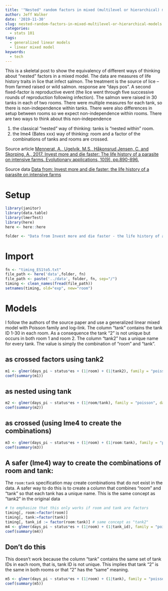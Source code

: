 ```yaml
---
title: '"Nested" random factors in mixed (multilevel or hierarchical) models'
author: Jeff Walker
date: '2019-11-30'
slug: nested-random-factors-in-mixed-multilevel-or-hierarchical-models
categories:
  - stats 101
tags:
  - generalized linear models
  - linear mixed model
keywords:
  - tech
---
```

This is a skeletal post to show the equivalency of different ways of thinking about "nested" factors in a mixed model. The data are measures of life history traits in lice that infect salmon. The treatment is the source of lice -- from farmed raised or wild salmon. response are "days pos". A second fixed-factor is reproductive event (the lice went through five successive rounds of reproduction following infection). The salmon were raised in 30 tanks in each of two rooms. There were multiple measures for each tank, so there is non-independence within tanks. There were also differences in setup between rooms so we expect non-independence within rooms. There are two ways to think about this non-independence

1. the classical "nested" way of thinking: tanks is "nested within" room. 
2. the lme4 (Bates xxx) way of thinking: room and a factor of the combinations of tanks and rooms are crossed.

Source article [Mennerat, A., Ugelvik, M.S., Håkonsrud Jensen, C. and Skorping, A., 2017. Invest more and die faster: The life history of a parasite on intensive farms. Evolutionary applications, 10(9), pp.890-896.](https://onlinelibrary.wiley.com/doi/full/10.1111/eva.12488)

Source data [Data from: Invest more and die faster: the life history of a parasite on intensive farms](https://datadryad.org/stash/dataset/doi:10.5061/dryad.4db01)

# Setup
```r
library(janitor)
library(data.table)
library(lmerTest)
library(here)
here <- here::here

folder <- "Data from Invest more and die faster - the life history of a parasite on intensive farms"

```

# Import

```r
fn <- "timing_ES1to5.txt"
file_path <- here('data',folder, fn)
file_path <- paste('../data', folder, fn, sep="/")
timing <- clean_names(fread(file_path))
setnames(timing, old="exp", new="room")
```

# Models

I follow the authors of the source paper and use a generalized linear mixed model with Poisson family and log-link. The column "tank" contains the tank ID 1-30 in each room. As a consequence the tank "2" is not unique but occurs in both room 1 and room 2. The column "tank2" has a unique name for every tank. The value is simply the combination of "room" and "tank".

## as crossed factors using tank2

```r
m1 <- glmer(days_pi ~ status*es + (1|room) + (1|tank2), family = "poisson", data = timing)
coef(summary(m1))
```

## as nested using tank

```r
m2 <- glmer(days_pi ~ status*es + (1|room/tank), family = "poisson", data = timing)
coef(summary(m2))
```

## as crossed (using lme4 to create the combinations)
```r
m3 <- glmer(days_pi ~ status*es + (1|room) + (1|room:tank), family = "poisson", data = timing)
coef(summary(m3))

```

## A safer (lme4) way to create the combinations of room and tank:
The `room:tank` specification may create combinations that do not exist in the data. A safer way to do this is to create a column that combines "room" and "tank" so that each tank has a unique name. This is the same concept as "tank2" in the original data

```r
# to emphasize that this only works if room and tank are factors
timing[, room:=factor(room)]
timing[, tank:=factor(tank)]
timing[, tank_id := factor(room:tank)] # same concept as "tank2"
m4 <- glmer(days_pi ~ status*es + (1|room) + (1|tank_id), family = "poisson", data = timing)
coef(summary(m4))
```

## Don't do this
This doesn't work because the column "tank" contains the same set of tank IDs in each room, that is, tank ID is not unique. This implies that tank "2" is the same in both rooms or that "2" has the "same" meaning.

```r

m5 <- glmer(days_pi ~ status*es + (1|room) + (1|tank), family = "poisson", data = timing)
coef(summary(m5))

```

